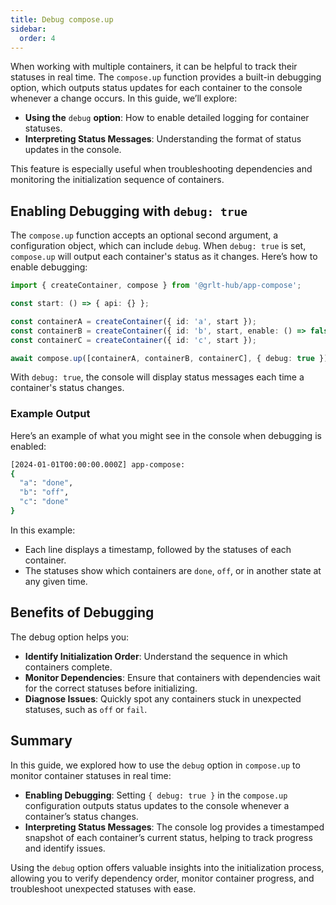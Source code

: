 ```yaml
---
title: Debug compose.up
sidebar:
  order: 4
---
```


When working with multiple containers, it can be helpful to track their statuses in real time. The `compose.up` function provides a built-in debugging option, which outputs status updates for each container to the console whenever a change occurs. In this guide, we’ll explore:

- **Using the** `debug` **option**: How to enable detailed logging for container statuses.
- **Interpreting Status Messages**: Understanding the format of status updates in the console.

This feature is especially useful when troubleshooting dependencies and monitoring the initialization sequence of containers.

## Enabling Debugging with `debug: true`

The `compose.up` function accepts an optional second argument, a configuration object, which can include `debug`. When `debug: true` is set, `compose.up` will output each container's status as it changes. Here’s how to enable debugging:

```ts {9}
import { createContainer, compose } from '@grlt-hub/app-compose';

const start: () => { api: {} };

const containerA = createContainer({ id: 'a', start });
const containerB = createContainer({ id: 'b', start, enable: () => false });
const containerC = createContainer({ id: 'c', start });

await compose.up([containerA, containerB, containerC], { debug: true });
```

With `debug: true`, the console will display status messages each time a container's status changes.

### Example Output

Here’s an example of what you might see in the console when debugging is enabled:

```sh
[2024-01-01T00:00:00.000Z] app-compose:
{
  "a": "done",
  "b": "off",
  "c": "done"
}
```

In this example:

- Each line displays a timestamp, followed by the statuses of each container.
- The statuses show which containers are `done`, `off`, or in another state at any given time.

## Benefits of Debugging

The debug option helps you:

- **Identify Initialization Order**: Understand the sequence in which containers complete.
- **Monitor Dependencies**: Ensure that containers with dependencies wait for the correct statuses before initializing.
- **Diagnose Issues**: Quickly spot any containers stuck in unexpected statuses, such as `off` or `fail`.

## Summary

In this guide, we explored how to use the `debug` option in `compose.up` to monitor container statuses in real time:

- **Enabling Debugging**: Setting `{ debug: true }` in the `compose.up` configuration outputs status updates to the console whenever a container’s status changes.
- **Interpreting Status Messages**: The console log provides a timestamped snapshot of each container’s current status, helping to track progress and identify issues.

Using the `debug` option offers valuable insights into the initialization process, allowing you to verify dependency order, monitor container progress, and troubleshoot unexpected statuses with ease.
